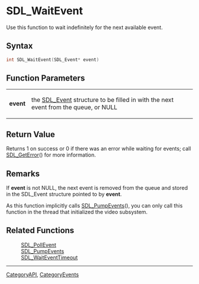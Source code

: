 
= SDL_WaitEvent =
Use this function to wait indefinitely for the next available event.


== Syntax ==
<syntaxhighlight lang='c++'>
int SDL_WaitEvent(SDL_Event* event)
</syntaxhighlight>

== Function Parameters ==
{|
|'''event'''
|the [[SDL_Event]] structure to be filled in with the next event from the queue, or NULL
|}

== Return Value ==
Returns 1 on success or 0 if there was an error while waiting for events; call [[SDL_GetError]]() for more information.

== Remarks ==
If '''event''' is not NULL, the next event is removed from the queue and stored in the SDL_Event structure pointed to by '''event'''.

As this function implicitly calls [[SDL_PumpEvents]](), you can only call this function in the thread that initialized the video subsystem.

== Related Functions ==
:[[SDL_PollEvent]]
:[[SDL_PumpEvents]]
:[[SDL_WaitEventTimeout]]

----
[[CategoryAPI]], [[CategoryEvents]]
